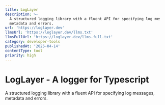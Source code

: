 ```yaml
---
title: LogLayer
description: >-
  A structured logging library with a fluent API for specifying log messages,
  metadata and errors.
url: 'https://loglayer.dev'
llmsUrl: 'https://loglayer.dev/llms.txt'
llmsFullUrl: 'https://loglayer.dev/llms-full.txt'
category: developer-tools
publishedAt: '2025-04-14'
contentType: tool
priority: high
---
```


# LogLayer - A logger for Typescript

A structured logging library with a fluent API for specifying log messages, metadata and errors.
